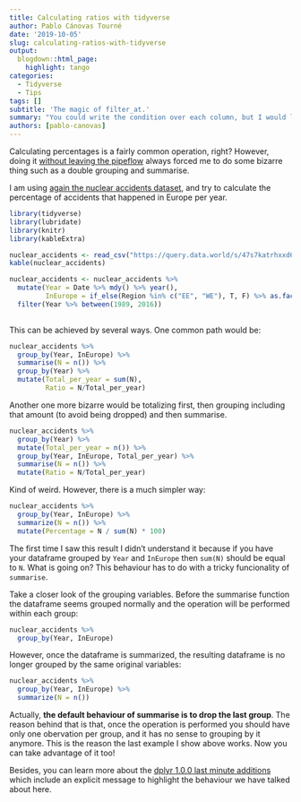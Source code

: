 ```yaml
---
title: Calculating ratios with tidyverse
author: Pablo Cánovas Tourné
date: '2019-10-05'
slug: calculating-ratios-with-tidyverse
output:
  blogdown::html_page:
    highlight: tango
categories:
  - Tidyverse
  - Tips
tags: []
subtitle: 'The magic of filter_at.'
summary: "You could write the condition over each column, but I would like to see you with 100+ features"
authors: [pablo-canovas]
---
```


Calculating percentages is a fairly common operation, right?
However, doing it [without leaving the pipeflow](../Conditional-pipes) always forced me to do some bizarre thing such as a double grouping and summarise.

I am using [again the nuclear accidents dataset](../preserving-zero-length-groups), and try to calculate the percentage of accidents that happened in Europe per year.


```r
library(tidyverse)
library(lubridate)
library(knitr)
library(kableExtra)
```

```r
nuclear_accidents <- read_csv("https://query.data.world/s/47s7katrhxxd674ulus425k42l5u4s")
kable(nuclear_accidents)
```
```r
nuclear_accidents <- nuclear_accidents %>% 
  mutate(Year = Date %>% mdy() %>% year(),
         InEurope = if_else(Region %in% c("EE", "WE"), T, F) %>% as.factor()) %>% 
  filter(Year %>% between(1989, 2016))
  
```

This can be achieved by several ways. One common path would be:

```r
nuclear_accidents %>% 
  group_by(Year, InEurope) %>% 
  summarise(N = n()) %>% 
  group_by(Year) %>% 
  mutate(Total_per_year = sum(N), 
         Ratio = N/Total_per_year)
```

Another one more bizarre would be totalizing first, then grouping including that amount (to avoid being dropped) and then summarise. 

```r
nuclear_accidents %>% 
  group_by(Year) %>% 
  mutate(Total_per_year = n()) %>% 
  group_by(Year, InEurope, Total_per_year) %>% 
  summarise(N = n()) %>% 
  mutate(Ratio = N/Total_per_year)
```


Kind of weird.
However, there is a much simpler way:

```r
nuclear_accidents %>% 
  group_by(Year, InEurope) %>%
  summarize(N = n()) %>%
  mutate(Percentage = N / sum(N) * 100) 
```

The first time I saw this result I didn't understand it because if you have your dataframe grouped by ```Year``` and ```InEurope``` then ```sum(N)``` should be equal to ```N```. 
What is going on?
This behaviour has to do with a tricky funcionality of ```summarise```.

Take a closer look of the grouping variables.
Before the summarise function the dataframe seems grouped normally and the operation will be performed within each group:

```r
nuclear_accidents %>% 
  group_by(Year, InEurope) 
```

However, once the dataframe is summarized, the resulting dataframe is no longer grouped by the same original variables:
```r
nuclear_accidents %>% 
  group_by(Year, InEurope) %>%
  summarize(N = n())
```

Actually, **the default behaviour of summarise is to drop the last group**. The reason behind that is that, once the operation is performed you should have only one obervation per group, and it has no sense to grouping by it anymore.
This is the reason the last example I show above works.
Now you can take advantage of it too!

Besides, you can learn more about the [dplyr 1.0.0 last minute additions](https://www.tidyverse.org/blog/2020/05/dplyr-1-0-0-last-minute-additions/) which include an explicit message to highlight the behaviour we have talked about here.
